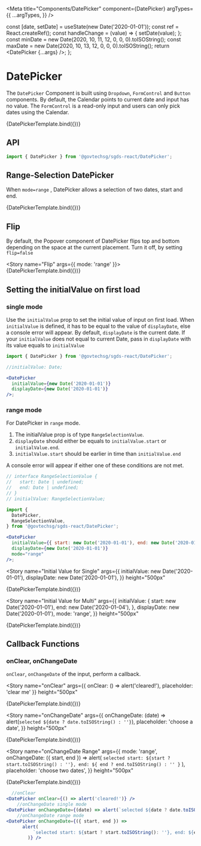 
<Meta
  title="Components/DatePicker"
  component={DatePicker}
  argTypes={{
    ...argTypes,
  }}
/>

  const [date, setDate] = useState(new Date('2020-01-01'));
  const ref = React.createRef();
  const handleChange = (value) => {
    setDate(value);
  };
  const minDate = new Date(2020, 10, 11, 12, 0, 0, 0).toISOString();
  const maxDate = new Date(2020, 10, 13, 12, 0, 0, 0).toISOString();
  return <DatePicker {...args} />;
};

# DatePicker

The `DatePicker` Component is built using `Dropdown`, `FormControl` and `Button` components.
By default, the Calendar points to current date and input has no value. The `FormControl` is a read-only input and users can only pick dates using the Calendar.

<Canvas>
  <Story name="Default" args={{}} height="500px">
    {DatePickerTemplate.bind({})}
  </Story>
</Canvas>

## API

```jsx
import { DatePicker } from '@govtechsg/sgds-react/DatePicker'; 
```

<ArgsTable story="Default" />

## Range-Selection DatePicker

When `mode=range` , DatePicker allows a selection of two dates, start and end.

<Canvas>
  <Story name="Range Selection" args={{ mode: 'range' }} height="500px">
    {DatePickerTemplate.bind({})}
  </Story>
</Canvas>

## Flip

By default, the Popover component of DatePicker flips top and bottom depending on the space at the current placement. Turn it off, by setting `flip=false`

<Story name="Flip" args={{ mode: 'range' }}>
  {DatePickerTemplate.bind({})}
</Story>

## Setting the initialValue on first load

### single mode

Use the `initialValue` prop to set the initial value of input on first load.
When `initialValue` is defined, it has to be equal to the value of `displayDate`, else a console error will appear.
By default, `displayDate` is the current date. If your `initialValue` does not equal to current Date, pass in `displayDate` with its value equals to `initialValue`

```jsx
import { DatePicker } from '@govtechsg/sgds-react/DatePicker';

//initialValue: Date;

<DatePicker
  initialValue={new Date('2020-01-01')}
  displayDate={new Date('2020-01-01')}
/>;
```

### range mode

For DatePicker in `range` mode.

1. The initialValue prop is of type `RangeSelectionValue`.
2. `displayDate` should either be equals to `initialValue.start` or `initialValue.end`.
3. `initialValue.start` should be earlier in time than `initialValue.end`

A console error will appear if either one of these conditions are not met.

```jsx
// interface RangeSelectionValue {
//   start: Date | undefined;
//   end: Date | undefined;
// }
// initialValue: RangeSelectionValue;

import {
  DatePicker,
  RangeSelectionValue,
} from '@govtechsg/sgds-react/DatePicker';

<DatePicker
  initialValue={{ start: new Date('2020-01-01'), end: new Date('2020-01-04') }}
  displayDate={new Date('2020-01-01')}
  mode="range"
/>;
```

<Story
  name="Initial Value for Single"
  args={{
    initialValue: new Date('2020-01-01'),
    displayDate: new Date('2020-01-01'),
  }}
  height="500px"
>
  {DatePickerTemplate.bind({})}
</Story>

<Story
  name="Initial Value for Multi"
  args={{
    initialValue: {
      start: new Date('2020-01-01'),
      end: new Date('2020-01-04'),
    },
    displayDate: new Date('2020-01-01'),
    mode: 'range',
  }}
  height="500px"
>
  {DatePickerTemplate.bind({})}
</Story>

## Callback Functions

### onClear, onChangeDate

`onClear`, `onChangeDate` of the input, perform a callback.

<Story
  name="onClear"
  args={{ onClear: () => alert('cleared!'), placeholder: 'clear me' }}
  height="500px"
>
  {DatePickerTemplate.bind({})}
</Story>

<Story
  name="onChangeDate"
  args={{
    onChangeDate: (date) => alert(`selected ${date ? date.toISOString() : ''}`),
    placeholder: 'choose a date',
  }}
  height="500px"
>
  {DatePickerTemplate.bind({})}
</Story>

<Story
  name="onChangeDate Range"
  args={{
    mode: 'range',
    onChangeDate: ({ start, end }) =>
      alert(
        `selected start: ${start ? start.toISOString() : ''}, end: ${
          end ? end.toISOString() : ''
        }`
      ),
    placeholder: 'choose two dates',
  }}
  height="500px"
>
  {DatePickerTemplate.bind({})}
</Story>

```jsx
  //onClear
<DatePicker onClear={() => alert('cleared!')} />
    //onChangeDate single mode
<DatePicker onChangeDate={(date) => alert(`selected ${date ? date.toISOString(): ''}`)} />
    //onChangeDate range mode
<DatePicker onChangeDate={({ start, end }) =>
      alert(
          `selected start: ${start ? start.toISOString(): ''}, end: ${end ? end.toISOString(): ''}`
        )} />
```
